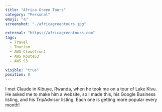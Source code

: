 ```yaml
---
title: "Africa Green Tours"
category: "Personal"
emoji: "⛵"
screenshot: "./africagreentours.jpg"

external: "https://africagreentours.com"
tags:
  - Travel
  - Tourism
  - AWS Cloudfront
  - AWS Route53
  - AWS S3

visible: "true"
position: 0
---
```


I met Claude in Kibuye, Rwanda, when he took me on a tour of Lake Kivu. He asked me to make him a website, so I made this, his Google Business listing, and his TripAdvisor listing. Each one is getting more popular every month!
